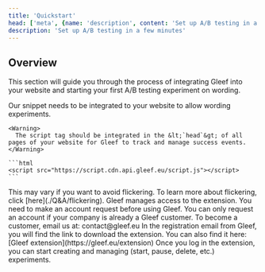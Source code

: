 ```yaml
---
title: 'Quickstart'
head: ['meta', {name: 'description', content: 'Set up A/B testing in a few minutes, boost your conversions in less than 10 clicks.'} ]
description: 'Set up A/B testing in a few minutes'
---
```


## Overview
This section will guide you through the process of integrating Gleef into your website and starting your first A/B testing experiment on wording.

<Steps>
  <Step title="Integrate our JS snippet">
    Our snippet needs to be integrated to your website to allow wording experiments.
    
    <Warning>
      The script tag should be integrated in the &lt;`head`&gt; of all pages of your website for Gleef to track and manage success events.
    </Warning>

    ```html
    <script src="https://script.cdn.api.gleef.eu/script.js"></script>
    ```
  <Info>
      This may vary if you want to avoid flickering. To learn more about flickering, click [here](./Q&A/flickering).
  </Info>
  </Step>
  <Step title="Get credentials from Gleef">
    Gleef manages access to the extension. You need to make an account request before using Gleef.
    <Info>You can only request an account if your company is already a Gleef customer. To become a customer, email us at: contact@gleef.eu</Info>
  </Step>
  <Step title="Download the extension">
    In the registration email from Gleef, you will find the link to download the extension.
    You can also find it here: [Gleef extension](https://gleef.eu/extension)
  </Step>
  <Step title="Launch & manage experiments">
    Once you log in the extension, you can start creating and managing (start, pause, delete, etc.) experiments.
  </Step>
</Steps>
